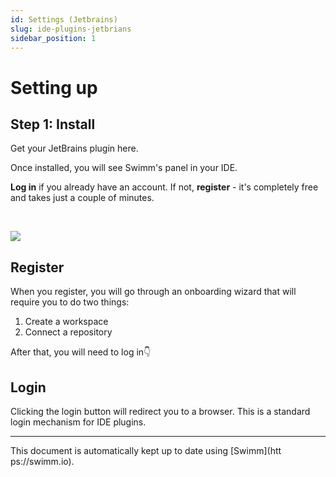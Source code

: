 ```yaml
---
id: Settings (Jetbrains)
slug: ide-plugins-jetbrians
sidebar_position: 1
---
```



# Setting up

## Step 1: Install

Get your JetBrains plugin <Link href="https://plugins.jetbrains.com/plugin/20716-swimm">here</Link>.<br/>

Once installed, you will see Swimm's panel in your IDE.<br/>

**Log in** if you already have an account. If not, **register** - it's completely free and takes just a couple of minutes.

<br />

![](../../../static/img/intellij_panel.png)

## Register

When you register, you will go through an onboarding wizard that will require you to do two things:

1.  Create a workspace
2.  Connect a repository

After that, you will need to log in👇

## Login

Clicking the login button will redirect you to a browser. This is a standard login mechanism for IDE plugins.

---

This document is automatically kept up to date using [Swimm](htt
ps://swimm.io).
